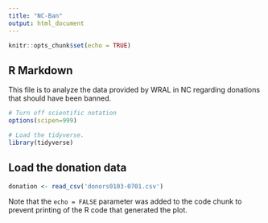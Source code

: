 ```yaml
---
title: "NC-Ban"
output: html_document
---
```


```r
knitr::opts_chunk$set(echo = TRUE)
```

## R Markdown

This file is to analyze the data provided by WRAL in NC regarding donations that should have been banned.

```r
# Turn off scientific notation
options(scipen=999)

# Load the tidyverse.
library(tidyverse)
```

## Load the donation data


```r
donation <- read_csv('donors0103-0701.csv')
```

Note that the `echo = FALSE` parameter was added to the code chunk to prevent printing of the R code that generated the plot.
